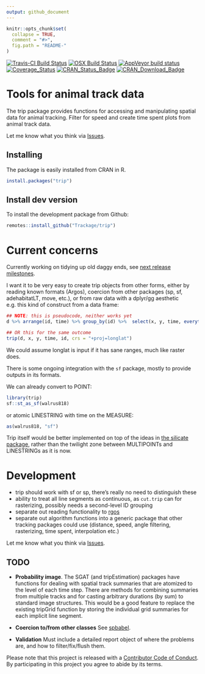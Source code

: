 ```yaml
---
output: github_document
---
```


<!-- README.md is generated from README.Rmd. Please edit that file -->

```r
knitr::opts_chunk$set(
  collapse = TRUE,
  comment = "#>",
  fig.path = "README-"
)
```


[![Travis-CI Build Status](http://badges.herokuapp.com/travis/Trackage/trip?branch=master&env=BUILD_NAME=trusty_release&label=linux)](https://travis-ci.org/Trackage/trip)
[![OSX Build Status](http://badges.herokuapp.com/travis/Trackage/trip?branch=master&env=BUILD_NAME=osx_release&label=osx)](https://travis-ci.org/Trackage/trip)
[![AppVeyor build status](https://ci.appveyor.com/api/projects/status/github/mdsumner/trip?branch=master&svg=true)](https://ci.appveyor.com/project/mdsumner/trip)[![Coverage_Status](https://img.shields.io/codecov/c/github/Trackage/trip/master.svg)](https://codecov.io/github/Trackage/trip?branch=master)
[![CRAN_Status_Badge](http://www.r-pkg.org/badges/version/trip)](https://cran.r-project.org/package=trip)
[![CRAN_Download_Badge](http://cranlogs.r-pkg.org/badges/trip)](https://cran.r-project.org/package=trip)


# Tools for animal track data

The trip package provides functions for accessing and manipulating
spatial data for animal tracking.  Filter for speed and create time
spent plots from animal track data.

Let me know what you think via [Issues](https://github.com/Trackage/trip/issues). 


## Installing

The package is easily installed from CRAN in R. 

```R
install.packages("trip")
```

## Install dev version

To install the development package from Github: 

```R
remotes::install_github("Trackage/trip")
```


# Current concerns


Currently working on tidying up old daggy ends, see [next release milestones](https://github.com/Trackage/trip/milestone/2). 

I want it to be very easy to create trip objects from other forms, either by reading known formats (Argos), coercion from other packages (sp, sf, adehabitatLT, move, etc.), or from raw data with a dplyr/gg aesthetic e.g. this kind of construct from a data frame: 

```R
## NOTE: this is pseudocode, neither works yet
d %>% arrange(id, time) %>% group_by(id) %>%  select(x, y, time, everything()) %>% trip(crs = "+proj=longlat")

## OR this for the same outcome
trip(d, x, y, time, id, crs = "+proj=longlat")
```

We could assume longlat is input if it has sane ranges, much like raster does. 



There is some ongoing integration with the `sf` package, mostly to provide outputs in its
formats. 

We can already convert to POINT: 

```r
library(trip)
sf::st_as_sf(walrus818)

```
or atomic LINESTRING with time on the MEASURE:

```r
as(walrus818, "sf")
```
Trip itself would be better implemented on top of the ideas in [the silicate package](https://github.com/hypertidy/silicate/), rather than the twilight zone between MULTIPOINTs and LINESTRINGs as it is now. 



# Development

* trip should work with sf or sp, there's really no need to distinguish these
* ability to treat all line segments as continuous, as `cut.trip` can for rasterizing, possibly needs a second-level ID grouping
* separate out reading functionality to [rgos](https://github.com/mdsumner/rgos)
* separate out algorithm functions into a generic package that other tracking packages could use (distance, speed, angle filtering, rasterizing, time spent, interpolation etc.)


Let me know what you think via [Issues](https://github.com/Trackage/trip/issues). 


## TODO

- **Probability image**.  The SGAT (and tripEstimation) packages have
functions for dealing with spatial track summaries that are
atomized to the level of each time step. There are methods for combining summaries from
multiple tracks and for casting arbitrary durations (by sum) to standard image structures. This would be a good
feature to replace the existing tripGrid function by storing the 
individual grid summaries for each implicit line segment.

- **Coercion to/from other classes** See [spbabel](https://github.com/mdsumner/spbabel). 

- **Validation** Must include a detailed report object of where the problems are, and how to filter/fix/flush them. 
 
 
 
 
Please note that this project is released with a [Contributor Code of Conduct](CONDUCT.md). By participating in this project you agree to abide by its terms.
